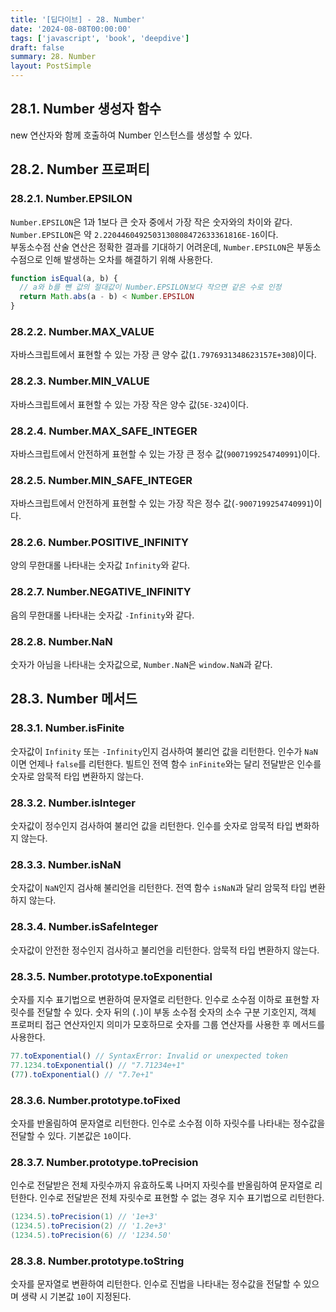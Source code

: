 ```yaml
---
title: '[딥다이브] - 28. Number'
date: '2024-08-08T00:00:00'
tags: ['javascript', 'book', 'deepdive']
draft: false
summary: 28. Number
layout: PostSimple
---
```


## 28.1. Number 생성자 함수

new 연산자와 함께 호출하여 Number 인스턴스를 생성할 수 있다.

## 28.2. Number 프로퍼티

### 28.2.1. Number.EPSILON

`Number.EPSILON`은 1과 1보다 큰 숫자 중에서 가장 작은 숫자와의 차이와 같다. `Number.EPSILON`은 약 `2.2204460492503130808472633361816E-16`이다.  
부동소수점 산술 연산은 정확한 결과를 기대하기 어려운데, `Number.EPSILON`은 부동소수점으로 인해 발생하는 오차를 해결하기 위해 사용한다.

```js
function isEqual(a, b) {
  // a와 b를 뺀 값의 절대값이 Number.EPSILON보다 작으면 같은 수로 인정
  return Math.abs(a - b) < Number.EPSILON
}
```

### 28.2.2. Number.MAX_VALUE

자바스크립트에서 표현할 수 있는 가장 큰 양수 값(`1.7976931348623157E+308`)이다.

### 28.2.3. Number.MIN_VALUE

자바스크립트에서 표현할 수 있는 가장 작은 양수 값(`5E-324`)이다.

### 28.2.4. Number.MAX_SAFE_INTEGER

자바스크립트에서 안전하게 표현할 수 있는 가장 큰 정수 값(`9007199254740991`)이다.

### 28.2.5. Number.MIN_SAFE_INTEGER

자바스크립트에서 안전하게 표현할 수 있는 가장 작은 정수 값(`-9007199254740991`)이다.

### 28.2.6. Number.POSITIVE_INFINITY

양의 무한대롤 나타내는 숫자값 `Infinity`와 같다.

### 28.2.7. Number.NEGATIVE_INFINITY

음의 무한대롤 나타내는 숫자값 `-Infinity`와 같다.

### 28.2.8. Number.NaN

숫자가 아님을 나타내는 숫자값으로, `Number.NaN`은 `window.NaN`과 같다.

## 28.3. Number 메서드

### 28.3.1. Number.isFinite

숫자값이 `Infinity` 또는 `-Infinity`인지 검사하여 불리언 값을 리턴한다. 인수가 `NaN`이면 언제나 `false`를 리턴한다. 빌트인 전역 함수 `inFinite`와는 달리 전달받은 인수를 숫자로 암묵적 타입 변환하지 않는다.

### 28.3.2. Number.isInteger

숫자값이 정수인지 검사하여 불리언 값을 리턴한다. 인수를 숫자로 암묵적 타입 변화하지 않는다.

### 28.3.3. Number.isNaN

숫자값이 `NaN`인지 검사해 불리언을 리턴한다. 전역 함수 `isNaN`과 달리 암묵적 타입 변환하지 않는다.

### 28.3.4. Number.isSafeInteger

숫자값이 안전한 정수인지 검사하고 불리언을 리턴한다. 암묵적 타입 변환하지 않는다.

### 28.3.5. Number.prototype.toExponential

숫자를 지수 표기법으로 변환하여 문자열로 리턴한다. 인수로 소수점 이하로 표현할 자릿수를 전달할 수 있다. 숫자 뒤의 (`.`)이 부동 소수점 숫자의 소수 구분 기호인지, 객체 프로퍼티 접근 연산자인지 의미가 모호하므로 숫자를 그룹 연산자를 사용한 후 메서드를 사용한다.

```js
77.toExponential() // SyntaxError: Invalid or unexpected token
77.1234.toExponential() // "7.71234e+1"
(77).toExponential() // "7.7e+1"
```

### 28.3.6. Number.prototype.toFixed

숫자를 반올림하여 문자열로 리턴한다. 인수로 소수점 이하 자릿수를 나타내는 정수값을 전달할 수 있다. 기본값은 `10`이다.

### 28.3.7. Number.prototype.toPrecision

인수로 전달받은 전체 자릿수까지 유효하도록 나머지 자릿수를 반올림하여 문자열로 리턴한다. 인수로 전달받은 전체 자릿수로 표현할 수 없는 경우 지수 표기법으로 리턴한다.

```java
(1234.5).toPrecision(1) // '1e+3'
(1234.5).toPrecision(2) // '1.2e+3'
(1234.5).toPrecision(6) // '1234.50'
```

### 28.3.8. Number.prototype.toString

숫자를 문자열로 변환하여 리턴한다. 인수로 진법을 나타내는 정수값을 전달할 수 있으며 생략 시 기본값 `10`이 지정된다.
